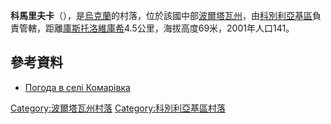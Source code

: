 {{coord|49|11|23|N|34|15|43|E|scale:100000_region:UA|display=title}}

'''科馬里夫卡'''（{{lang-uk|Комарівка}}），是[[烏克蘭|烏克蘭]]的村落，位於該國中部[[波爾塔瓦州|波爾塔瓦州]]，由[[科別利亞基區|科別利亞基區]]負責管轄，距離[[庫斯托洛維庫希|庫斯托洛維庫希]]4.5公里，海拔高度69米，2001年人口141。

==參考資料==
* [http://weather.in.ua/ua/poltavskaja/11187 Погода в селі Комарівка] {{Wayback|url=http://weather.in.ua/ua/poltavskaja/11187 |date=20160305073843 }}

{{DEFAULTSORT:Комарівка}}
[[Category:波爾塔瓦州村落|Category:波爾塔瓦州村落]]
[[Category:科別利亞基區村落|Category:科別利亞基區村落]]


{{Poltava-geo-stub}}
